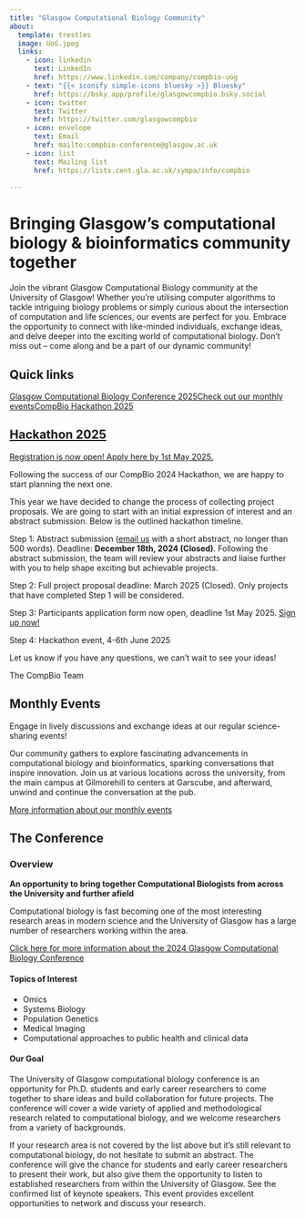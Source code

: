 ```yaml
---
title: "Glasgow Computational Biology Community"
about:
  template: trestles
  image: UoG.jpeg
  links:
    - icon: linkedin
      text: LinkedIn
      href: https://www.linkedin.com/company/compbio-uog
    - text: "{{< iconify simple-icons bluesky >}} Bluesky"
      href: https://bsky.app/profile/glasgowcompbio.bsky.social
    - icon: twitter
      text: Twitter
      href: https://twitter.com/glasgowcompbio
    - icon: envelope
      text: Email
      href: mailto:compbio-conference@glasgow.ac.uk
    - icon: list
      text: Mailing list
      href: https://lists.cent.gla.ac.uk/sympa/info/compbio
  
---
```


# Bringing Glasgow's computational biology & bioinformatics community together

Join the vibrant Glasgow Computational Biology community at the University of Glasgow! Whether you're utilising computer algorithms to tackle intriguing biology problems or simply curious about the intersection of computation and life sciences, our events are perfect for you. Embrace the opportunity to connect with like-minded individuals, exchange ideas, and delve deeper into the exciting world of computational biology. Don't miss out -- come along and be a part of our dynamic community!

## Quick links

[Glasgow Computational Biology Conference 2025](https://glasgow-compbio.github.io/conference/2025_conference/){.btn .btn-primary .btn role="button" data-toggle="tooltip" title="View details of our 2025 conference"}[Check out our monthly events](https://glasgow-compbio.github.io/events.html){.btn .btn-secondary .btn role="button" data-toggle="tooltip" title="View details of our monthly events"}[CompBio Hackathon 2025](https://glasgow-compbio.github.io/events/202506_Hackathon/){.btn .btn-info .btn role="button" data-toggle="tooltip" title="Hackthon 2025"}

## [Hackathon 2025](https://glasgow-compbio.github.io/events/202506_Hackathon/)

[Registration is now open! Apply here by 1st May 2025.](https://forms.office.com/e/c33SNGsY8A){.btn .btn-info .btn role="button" data-toggle="tooltip" title="Sign up form"}

Following the success of our CompBio 2024 Hackathon, we are happy to start planning the next one.

This year we have decided to change the process of collecting project proposals. We are going to start with an initial expression of interest and an abstract submission. Below is the outlined hackathon timeline.

Step 1: Abstract submission ([email us](mailto:compbio-conference@glasgow.ac.uk) with a short abstract, no longer than 500 words). Deadline: **December 18th, 2024 (Closed)**. Following the abstract submission, the team will review your abstracts and liaise further with you to help shape exciting but achievable projects.

Step 2: Full project proposal deadline: March 2025 (Closed). Only projects that have completed Step 1 will be considered.

Step 3: Participants application form now open, deadline 1st May 2025. [Sign up now!](https://forms.office.com/e/c33SNGsY8A)

Step 4: Hackathon event, 4-6th June 2025

Let us know if you have any questions, we can't wait to see your ideas!

The CompBio Team

## Monthly Events

Engage in lively discussions and exchange ideas at our regular science-sharing events!

Our community gathers to explore fascinating advancements in computational biology and bioinformatics, sparking conversations that inspire innovation. Join us at various locations across the university, from the main campus at Gilmorehill to centers at Garscube, and afterward, unwind and continue the conversation at the pub.

[More information about our monthly events](https://glasgow-compbio.github.io/events.html){.btn .btn-secondary .btn role="button" data-toggle="tooltip" title="View details of our monthly events"}

## The Conference

### Overview

**An opportunity to bring together Computational Biologists from across the University and further afield**

Computational biology is fast becoming one of the most interesting research areas in modern science and the University of Glasgow has a large number of researchers working within the area.

[Click here for more information about the 2024 Glasgow Computational Biology Conference](https://glasgow-compbio.github.io/conference/2024_conference/){.btn .btn-secondary .btn role="button" data-toggle="tooltip" title="View details of our 2024 conference"}

#### Topics of Interest

-   Omics
-   Systems Biology
-   Population Genetics
-   Medical Imaging
-   Computational approaches to public health and clinical data

#### Our Goal

The University of Glasgow computational biology conference is an opportunity for Ph.D. students and early career researchers to come together to share ideas and build collaboration for future projects. The conference will cover a wide variety of applied and methodological research related to computational biology, and we welcome researchers from a variety of backgrounds.

If your research area is not covered by the list above but it's still relevant to computational biology, do not hesitate to submit an abstract. The conference will give the chance for students and early career researchers to present their work, but also give them the opportunity to listen to established researchers from within the University of Glasgow. See the confirmed list of keynote speakers. This event provides excellent opportunities to network and discuss your research.
